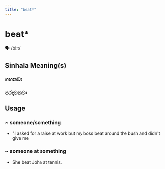 ```yaml
---
title: "beat*"
---
```


# beat*

🗣️ /biːt/

## Sinhala Meaning(s)

### ගහනවා
### පරදවනවා

## Usage

### ~ someone/something

- "I asked for a raise at work but my boss beat around the bush and didn't give me


### ~ someone at something

- She beat John at tennis.

